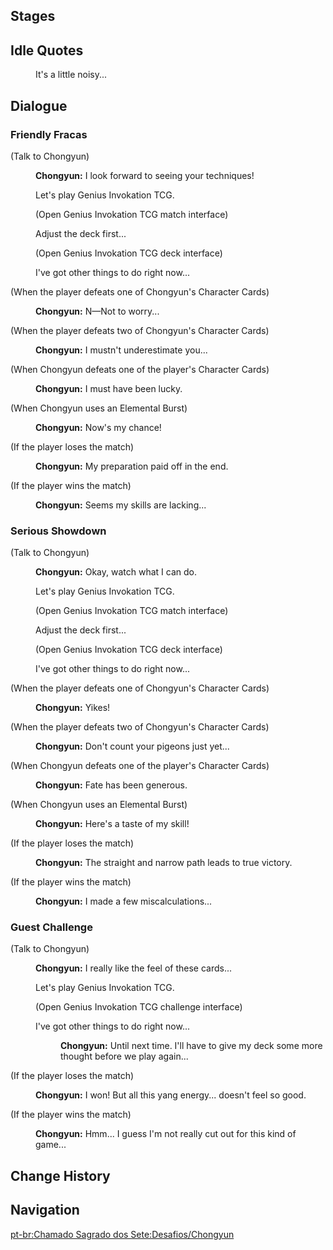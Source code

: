 {{Genius Invokation TCG Character Stages Intro}}

==Stages==
{{Genius Invokation TCG Stages/Detailed|Chongyun}}

==Idle Quotes==
{{Dialogue Start}}
:{{DIcon|Idle}} It's a little noisy...
{{Dialogue End}}

==Dialogue==
===Friendly Fracas===
{{Dialogue Start}}
;(Talk to Chongyun)
:{{A|vo card chongyun invite easy 01.ogg}} '''Chongyun:''' I look forward to seeing your techniques!
:{{DIcon|TCG}} Let's play Genius Invokation TCG.
:;(Open Genius Invokation TCG match interface)
:{{DIcon}} Adjust the deck first...
:;(Open Genius Invokation TCG deck interface)
:{{DIcon}} I've got other things to do right now...

;(When the player defeats one of Chongyun's Character Cards)
:{{A|vo card chongyun ingame easy 02.ogg}} '''Chongyun:''' N&mdash;Not to worry...

;(When the player defeats two of Chongyun's Character Cards)
:{{A|vo card chongyun ingame easy 03.ogg}} '''Chongyun:''' I mustn't underestimate you...

;(When Chongyun defeats one of the player's Character Cards)
:{{A|vo card chongyun ingame easy 01.ogg}} '''Chongyun:''' I must have been lucky.

;(When Chongyun uses an Elemental Burst)
:{{A|vo card chongyun ingame easy 04.ogg}} '''Chongyun:''' Now's my chance!

;(If the player loses the match)
:{{A|vo card chongyun invite easy 02.ogg}} '''Chongyun:''' My preparation paid off in the end.

;(If the player wins the match)
:{{A|vo card chongyun invite easy 03.ogg}} '''Chongyun:''' Seems my skills are lacking...
{{Dialogue End}}

===Serious Showdown===
{{Dialogue Start}}
;(Talk to Chongyun)
:{{A|vo card chongyun invite hard 01.ogg}} '''Chongyun:''' Okay, watch what I can do.
:{{DIcon|TCG}} Let's play Genius Invokation TCG.
:;(Open Genius Invokation TCG match interface)
:{{DIcon}} Adjust the deck first...
:;(Open Genius Invokation TCG deck interface)
:{{DIcon}} I've got other things to do right now...

;(When the player defeats one of Chongyun's Character Cards)
:{{A|vo card chongyun ingame hard 02.ogg}} '''Chongyun:''' Yikes!

;(When the player defeats two of Chongyun's Character Cards)
:{{A|vo card chongyun ingame hard 03.ogg}} '''Chongyun:''' Don't count your pigeons just yet...

;(When Chongyun defeats one of the player's Character Cards)
:{{A|vo card chongyun ingame hard 01.ogg}} '''Chongyun:''' Fate has been generous.

;(When Chongyun uses an Elemental Burst)
:{{A|vo card chongyun ingame hard 04.ogg}} '''Chongyun:''' Here's a taste of my skill!

;(If the player loses the match)
:{{A|vo card chongyun invite hard 02.ogg}} '''Chongyun:''' The straight and narrow path leads to true victory.

;(If the player wins the match)
:{{A|vo card chongyun invite hard 03.ogg}} '''Chongyun:''' I made a few miscalculations...
{{Dialogue End}}

===Guest Challenge===
{{Dialogue Start}}
;(Talk to Chongyun)
:{{A|vo card chongyun freetalk 01.ogg}} '''Chongyun:''' I really like the feel of these cards...
:{{DIcon|TCG}} Let's play Genius Invokation TCG.
:;(Open Genius Invokation TCG challenge interface)
:{{DIcon}} I've got other things to do right now...
::{{A|vo card chongyun leave 01.ogg}} '''Chongyun:''' Until next time. I'll have to give my deck some more thought before we play again...

;(If the player loses the match)
:{{A|vo card chongyun endofgame win 01.ogg}} '''Chongyun:''' I won! But all this yang energy... doesn't feel so good.

;(If the player wins the match)
:{{A|vo card chongyun endofgame fail 01.ogg}} '''Chongyun:''' Hmm... I guess I'm not really cut out for this kind of game...
{{Dialogue End}}

==Change History==
{{Change History|3.3}}

==Navigation==
{{Genius Invokation TCG Stages Navbox}}
[[pt-br:Chamado Sagrado dos Sete:Desafios/Chongyun]]